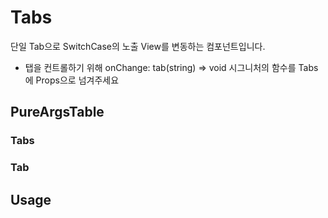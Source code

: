
<Meta of={TabsStories} />

# Tabs

단일 Tab으로  SwitchCase의 노출 View를 변동하는 컴포넌트입니다.

- 탭을 컨트롤하기 위해 onChange: tab(string) => void 시그니처의 함수를 Tabs에 Props으로 넘겨주세요


<Canvas of={TabsStories.Playground} />


## PureArgsTable

### Tabs
<PureArgsTable of={Tabs} />

### Tab
<PureArgsTable of={Tabs.Tab} />


## Usage

```typescript
import { Tabs } from '@shoplflow/base';

const App = () => {

  const [activeTab, setActiveTab] = useState('value1');

  return (
    <>
      <Tabs initialTab={activeTab} onChange={setActiveTab}>
        <Stack.Horizontal>
          <Tabs.Tab value={'value1'} label={'label1'} />
          <Tabs.Tab value={'value2'} label={'label2'} />
          <Tabs.Tab value={'value3'} label={'label3'} />
        </Stack.Horizontal>
      </Tabs>
      {activeTab === "a" && <div>acitve a</div>}
      {activeTab === "b" && <div>acitve a</div>}
      {activeTab === "c" && <div>acitve a</div>}
    </>
  )
}
```


